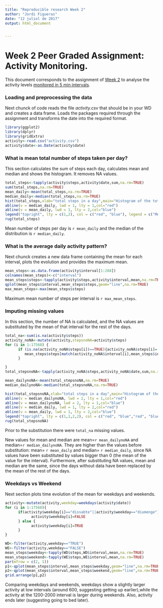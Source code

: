 ---
title: "Reproducible research Week 2"
author: "Jordi Figueras"
date: "12 juliol de 2017"
output: html_document


---
# Week 2 Peer Graded Assignment: Activity Monitoring.

This document corresponds to the assignment of [Week 2](https://www.coursera.org/learn/reproducible-research/peer/gYyPt/course-project-1) to analyse the activity levels [monitored in 5 min intervals](https://d396qusza40orc.cloudfront.net/repdata%2Fdata%2Factivity.zip).

### Loading and preprocessing the data
Next chunck of code reads the file *activity.csv* that should be in your WD and
creates a data frame. Loads the packages required through the assignment and transforms 
the date into the required format.

```{r reading,echo=TRUE,results='hide'}
library(ggplot2)
library(dplyr)
library(gridExtra)
activity<-read.csv("activity.csv")
activity$date<-as.Date(activity$date)

```

### What is mean total number of steps taken per day?
This section calculates the sum of steps each day, calculates mean and median and shows the histogram. It removes NA values.

```{r histogram,echo=TRUE,results="hide"}
total_steps<-tapply(activity$steps,activity$date,sum,na.rm=TRUE)
sum(total_steps,na.rm=TRUE)
mean_daily<-mean(total_steps,na.rm=TRUE)
median_daily<-median(total_steps,na.rm=TRUE)
hist(total_steps,xlab="total steps in a day",main="Histogram of the total number of steps",breaks=8)
abline(v = median_daily, lwd = 1, lty = 1,col="red")
abline(v = mean_daily, lwd = 1, lty = 2,col="blue")
legend("topright", lty = c(1,2), col = c("red", "blue"), legend = c("Median", "Mean"))
rug(total_steps)

```

Mean number of steps per day is `r mean_daily` and the median of the distribution is `r median_daily`.

### What is the average daily activity pattern?
Next chunck creates a new data frame containing the mean for each interval, plots the evolution and provides the maximum mean. 
```{r max_interval,echo=TRUE}
mean_steps<-as.data.frame(activity$interval[1:288])
colnames(mean_steps)<-c("interval")
mean_steps$steps<-tapply(activity$steps,activity$interval,mean,na.rm=TRUE)
qplot(mean_steps$interval,mean_steps$steps,geom="line",na.rm=TRUE)
max_mean_steps<-max(mean_steps$steps)
```

Maximum mean number of steps per interval is `r max_mean_steps`.

### Imputing missing values
In this section, the number of NA is calculated, and the NA values are substituted by the mean of that interval for the rest of the days. 

```{r substituting_narm,echo=TRUE}
total_na<-sum(is.na(activity$steps))
activity_noNA<-mutate(activity,stepsnoNA=activity$steps)
for (i in 1:17568) {
      if (is.na(activity_noNA$steps[i])==TRUE){activity_noNA$steps[i]=
         mean_steps$steps[match(activity_noNA$interval[i],mean_steps$interval)]   
      }

}
total_stepsnoNA<-tapply(activity_noNA$steps,activity_noNA$date,sum,na.rm=TRUE)

mean_dailynoNA<-mean(total_stepsnoNA,na.rm=TRUE)
median_dailynoNA<-median(total_stepsnoNA,na.rm=TRUE)

hist(total_stepsnoNA,xlab="total steps in a day",main="Histogram of the total number of steps",breaks=8)
abline(v = median_dailynoNA, lwd = 2, lty = 1,col="red")
abline(v = mean_dailynoNA, lwd = 2, lty = 1,col="blue")
abline(v = median_daily, lwd = 1, lty = 2,col="red")
abline(v = mean_daily, lwd = 1, lty = 2,col="blue")
legend("topright", lty = c(1,1,2,2), col = c("red", "blue","red", "blue"), legend = c("Median-substituted", "Mean-substituted","Median","Mean"))
rug(total_stepsnoNA)
```

Prior to the substitution there were `total_na` missing values. 

New values for mean and median are mean=`r mean_dailynoNA` and
median=`r median_dailynoNA`. They are higher than the values before substitution:
mean= `r mean_daily` and median= `r median_daily`, since NA values have been substituted by 
values bigger than 0 (the mean of the value for the interval). Furthermore, after substituting NA values, mean and median are the same, since the days without data have been replaced by the mean of the rest of the days.

### Weekdays vs Weekend
Next section plots time evolution of the mean for weekdays and weekends.
```{r weekdays_vs_weekends,echo=TRUE}

activity<-mutate(activity,weekday=weekdays(activity$date))
for (i in 1:17568){
      if(activity$weekday[i]=="dissabte"||activity$weekday=="diumenge"){
            activity$weekday[i]=FALSE
      } else {
            activity$weekday[i]=TRUE
      }
}

WD<-filter(activity,weekday=="TRUE")
WE<-filter(activity,weekday=="FALSE")
mean_steps$weekday<-tapply(WD$steps,WD$interval,mean,na.rm=TRUE)
mean_steps$weekend<-tapply(WE$steps,WE$interval,mean,na.rm=TRUE)
par(mfrow = c(2, 1))
p1<-qplot(mean_steps$interval,mean_steps$weekday,geom="line",na.rm=TRUE,xlab="interval",ylab="mean steps during weekdays")+geom_smooth(span=0.08)#+geom_point(aes(WE$interval,WE$steps)) 
p2<-qplot(mean_steps$interval,mean_steps$weekend,geom="line",na.rm=TRUE,xlab="interval",ylab="mean steps during weekends")+geom_smooth(span=0.08)
grid.arrange(p1,p2)
```

Comparing weekdays and weekends, weekdays show a slightly larger activity at low intervals (around 600, suggesting getting up earlier),while the activity at the 1200-2000 interval is larger during weekends. Also, activity ends later (suggesting going to bed later).

